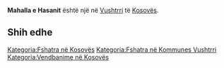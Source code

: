 {{Fshat në 
 | Emri                = Mahalla e Hasanit
 | EmriAlt                = 
 | NAME_SHORT_FORM=      
 | NAME_GENERIC=      
 | NAME_SORT_NAME_RO=      MAHALLAEHASANIT
 | FULL_NAME_RO = Mahalla e Hasanit
 | FULL_NAME_ND_RO=Mahalla e Hasanit
 | SORT_NAME_RG=MAHALLAEHASANIT
 | FULL_NAME_RG=Mahalla e Hasanit
 | FULL_NAME_ND_RG=Mahalla e Hasanit
 | SRP_NAME_SHORT_FORM=      
 | SRP_NAME_GENERIC=      
 | SRP_NAME_SORT_NAME_RO=      
 | SRP_FULL_NAME_RO = 
 | SRP_FULL_NAME_ND_RO=
 | SRP_SORT_NAME_RG=
 | SRP_FULL_NAME_RG=
 | SRP_FULL_NAME_ND_RG=
 | Emri (Rasa dhanore) = 
 | Figura              = 
 | Shteti              = Kosovo
 | Komuna              = Vushtrri
 | Kodi postar         = 
 | Sipërfaqja          = 

 | Popullsia           = 

 | Regj. i popullsisë  = 
 | Dend. e popullsisë  = 
 | Faqja zyrtare       = 
 <!--- Koordinatat ----> 
 | Gjerësia            = 42.809839
 | Gjatësia            = 21.096406
 | Lartësia            = 
}}
'''Mahalla e Hasanit''' është një [[]] në [[Vushtrri]] të [[Kosovës]].

<!-- == Gjeografia == -->
<!-- == Historia == -->
<!-- == Demografia == -->
== Shih edhe ==
{{Komuna Vushtrri}}
{{Kosovo-Administrata-Cung}}

[[Kategoria:Fshatra në Kosovës]]
[[Kategoria:Fshatra në Kommunes Vushtrri]]
[[Kategoria:Vendbanime në Kosovës]]
